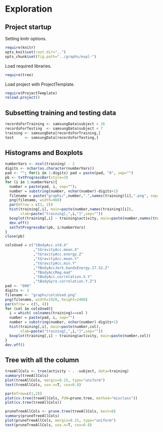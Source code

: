 Exploration
===========

Project startup
---------------

Setting knitr options.

``` {r knitr_options}
require(knitr)
opts_knit$set(root.dir="..")
opts_chunk$set(fig.path="../graphs/expl-")
```

Load required libraries.
```{r load_libraries, warning=FALSE}
require(tree)
```
Load project with ProjectTemplate.

```{r load_project, warning=FALSE}
require(ProjectTemplate)
reload.project()
```

Subsetting training and testing data
------------------------------------

```{r subset_data}
recordsForTraining <- samsungData$subject > 26
recordsForTesting  <- samsungData$subject < 7
training <- samsungData[recordsForTraining,]
test     <- samsungData[recordsForTesting,]
```

Histograms and Boxplots
-----------------------

```{r hist_box_cols_all, eval=FALSE}
numberVars <- ncol(training) - 2
digits <- nchar(as.character(numberVars))
pad <- ""; for(i in 1:digits) pad = paste(pad, "0", sep="")
pb <- txtProgressBar(style=3)
for (i in 1:numberVars){
  number = paste(pad, i, sep="");
  number = substring(number, nchar(number)-digits+1)
  filename = paste("graphs/",number,".",names(training)[i],".png", sep="")
  png(filename, width=960)
  par(mfrow = c(1, 2))
  hist(training[,i], main=paste(number,names(training)[i]),
       xlab=paste("training[,",i,"]",sep=""))
  boxplot(training[,i] ~ training$activity, main=paste(number,names(training)[i]))
  dev.off()
  setTxtProgressBar(pb, i/numberVars)
}
close(pb)
```

```{r hist_box_cols_used}
colsUsed = c("tBodyAcc.std.X"
             ,"tGravityAcc.mean.X"
             ,"tGravityAcc.energy.Z"
             ,"tGravityAcc.mean.Y"
             ,"tGravityAcc.min.Y"
             ,"fBodyAccJerk.bandsEnergy.17.32.Z"
             ,"fBodyAccMag.mad"
             ,"tBodyAcc.correlation.X.Y"
             ,"tBodyGyro.correlation.Y.Z")
pad <- "000"
digits <- 3
filename <- "graphs/colsUsed.png"
png(filename, width=1920, height=2400)
par(mfrow = c(5, 4))
for (col in colsUsed){
  i = which( colnames(training)==col )
  number = paste(pad, i, sep="")
  number = substring(number, nchar(number)-digits+1)
  hist(training[,i], main=paste(number,col),
       xlab=paste("training[,",i,"]",sep=""))
  boxplot(training[,i] ~ training$activity, main=paste(number,col))
}
dev.off()
```

Tree with all the column
------------------------

```{r tree_all_cols, fig.width=12, fig.height=10}
treeAllCols <- tree(activity ~ . -subject, data=training)
summary(treeAllCols)
plot(treeAllCols, margin=0.15, type="uniform")
text(treeAllCols, use.n=T, cex=0.8)
```

```{r tree_all_misc, fig.width=12, fig.height=6}
par(mfrow=c(1,2))
plot(cv.tree(treeAllCols, FUN=prune.tree, method="misclass"))
plot(cv.tree(treeAllCols))
```

```{r tree_all_pruned, fig.width=12, fig.height=10}
pruneTreeAllCols <- prune.tree(treeAllCols, best=8)
summary(pruneTreeAllCols)
plot(pruneTreeAllCols, margin=0.15, type="uniform")
text(pruneTreeAllCols, use.n=T, cex=0.8)
```
